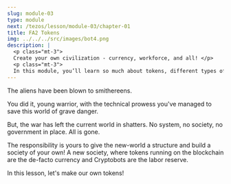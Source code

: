 ```yaml
---
slug: module-03
type: module
next: /tezos/lesson/module-03/chapter-01
title: FA2 Tokens
img: ../../../src/images/bot4.png
description: |
  <p class="mt-3">
  Create your own civilization - currency, workforce, and all! </p>
  <p class="mt-3">
  In this module, you’ll learn so much about tokens, different types of tokens, how to create your own and so much more. 💵⚙️ </p>
---
```


The aliens have been blown to smithereens.

You did it, young warrior, with the technical prowess you've managed to save this world of grave danger.

But, the war has left the current world in shatters.
No system, no society, no government in place. All is gone.

The responsibility is yours to give the new-world a structure and build a society of your own!
A new society, where tokens running on the blockchain are the de-facto currency and Cryptobots are the labor reserve.

In this lesson, let's make our own tokens!
